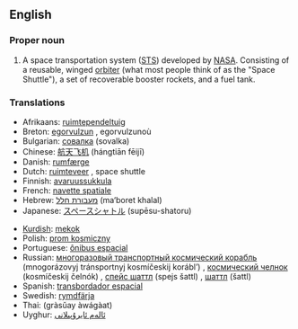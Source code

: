 ==English==

===Proper noun===
{{wikipedia|Space Shuttle program}}
{{en-proper noun|sg=[[space|Space]] [[shuttle|Shuttle]]|s}}

# A space transportation system ([[STS]]) developed by [[NASA]]. Consisting of a reusable, winged [[orbiter]] (what most people think of as the "Space Shuttle"), a set of recoverable booster rockets, and a fuel tank.

===Translations===
{{top}}
*Afrikaans: [[ruimtependeltuig]]
*Breton: [[egorvulzun]] {{f}}, egorvulzunoù {{p}}
*Bulgarian: [[совалка]] (sovalka) {{f}}
*Chinese: [[航天飞机]] (hángtiān fēijī)
*Danish: [[rumfærge]]
*Dutch: [[ruimteveer]] {{n}}, space shuttle {{m}}
*Finnish: [[avaruussukkula]]
*French: [[navette spatiale]] {{f}}
*Hebrew: [[מעבורת חלל]] (ma‘boret khalal)
*Japanese: [[スペースシャトル]] (supēsu-shatoru)
{{mid}}
*[[Kurdish]]: [[mekok]]
*Polish: [[prom kosmiczny]] {{m}}
*Portuguese: [[ônibus espacial]] {{m}}
*Russian: [[многоразовый транспортный космический корабль]] (mnogorázovyj tránsportnyj kosmíčeskij korábl’) {{m}}, [[космический челнок]] (kosmíčeskij čelnók) {{m}}, [[спейс шаттл]] (spejs šattl) {{m}}, [[шаттл]] (šattl) {{m}}
*Spanish: [[transbordador espacial]] {{m}}
*Swedish: [[rymdfärja]] {{c}}
*Thai: {{THchar|[[กระสวยอวกาศ]]}} (gràsŭay àwágàat)
*Uyghur: [[ئالەم ئايرۇپىلانى]]
{{bottom}}